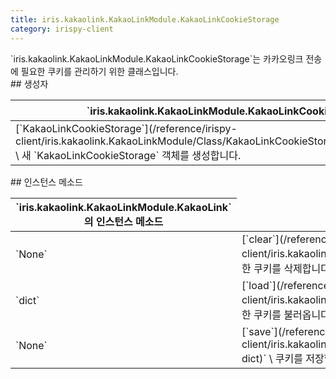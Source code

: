 ```yaml
---
title: iris.kakaolink.KakaoLinkModule.KakaoLinkCookieStorage
category: irispy-client
---
```


<Section>
  `iris.kakaolink.KakaoLinkModule.KakaoLinkCookieStorage`는 카카오링크 전송에 필요한 쿠키를 관리하기 위한 클래스입니다.
</Section>
<Section>
  ## 생성자

  <Table>
    <Thead>
      <Tr>
        <Th>`iris.kakaolink.KakaoLinkModule.KakaoLinkCookieStorage`의 생성자</Th>
      </Tr>
    </Thead>
    <Tbody>
      <Tr>
        <Td>
          [`KakaoLinkCookieStorage`](/reference/irispy-client/iris.kakaolink.KakaoLinkModule/Class/KakaoLinkCookieStorage/KakaoLinkCookieStorage)`()` \
          새 `KakaoLinkCookieStorage` 객체를 생성합니다.
        </Td>
      </Tr>
    </Tbody>
  </Table>
</Section>
<Section>
  ## 인스턴스 메소드

  <Table>
    <Thead>
      <Tr>
        <Th colSpan={2}>`iris.kakaolink.KakaoLinkModule.KakaoLink`의 인스턴스 메소드</Th>
      </Tr>
    </Thead>
    <Tbody>
      <Tr>
        <Td><span>`None`</span></Td>
        <Td>
          [`clear`](/reference/irispy-client/iris.kakaolink.KakaoLinkModule/Class/KakaoLinkCookieStorage/clear)`()` \
          저장한 쿠키를 삭제합니다.
        </Td>
      </Tr>
      <Tr>
        <Td><span>`dict`</span></Td>
        <Td>
          [`load`](/reference/irispy-client/iris.kakaolink.KakaoLinkModule/Class/KakaoLinkCookieStorage/load)`()` \
          저장한 쿠키를 불러옵니다.
        </Td>
      </Tr>
      <Tr>
        <Td><span>`None`</span></Td>
        <Td>
          [`save`](/reference/irispy-client/iris.kakaolink.KakaoLinkModule/Class/KakaoLinkCookieStorage/save)`(cookies: dict)` \
          쿠키를 저장합니다.
        </Td>
      </Tr>
    </Tbody>
  </Table>
</Section>